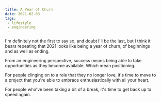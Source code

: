 ```yaml
---
title: A Year of Churn
date: 2021-02-03
tags:
 - lifestyle
 - engineering
---
```


I'm definitely not the first to say so, and doubt I'll be the last, but I think it bears repeating that 2021 looks
like being a year of churn, of beginnings and as well as ending.

From an engineering perspective, success means being able to take opportunities as they become available. Which mean
positioning.

For people clinging on to a role that they no longer love, it's time to move to a project that you're able to
embrace enthusiastically with all your heart.

For people who've been taking a bit of a break, it's time to get back up to speed again.